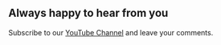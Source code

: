 
## Always happy to hear from you

Subscribe to our [YouTube Channel](https://youtube.com/@volkovlabs) and leave your comments.

<Sponsor />
